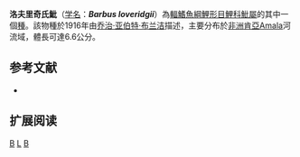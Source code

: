 {{Speciesbox 
| taxon = Barbus loveridgii
| status = DD
| status_system = IUCN3.1
| authority = [[乔治·亚伯特·布兰洁|Boulenger]], 1916
| synonyms = 
}}

'''洛夫里奇氏魮'''（[[学名|学名]]：'''''Barbus loveridgii'''''）為[[輻鰭魚綱|輻鰭魚綱]][[鯉形目|鯉形目]][[鯉科|鯉科]][[魮屬|魮屬]]的其中一個[[種|種]]。該物種於1916年由[[乔治·亚伯特·布兰洁|乔治·亚伯特·布兰洁]]描述，主要分布於[[非洲|非洲]][[肯亞|肯亞]]Amala河流域，體長可達6.6公分。

== 参考文献 ==
*{{FishBase_species|genus=Barbus|species=loveridgii|year=2011|month=12}}

== 扩展阅读 ==
{{refbegin}}
{{wikispecies-inline|Barbus loveridgii|洛夫里奇氏魮}}
{{refend}}
{{Taxonbar|from=Q2235720}}

[[Category:IUCN红色名录数据缺乏物种|B]]
[[Category:魮屬|L]]
[[Category:1916年描述的魚類|B]]

{{魚類小作品}}